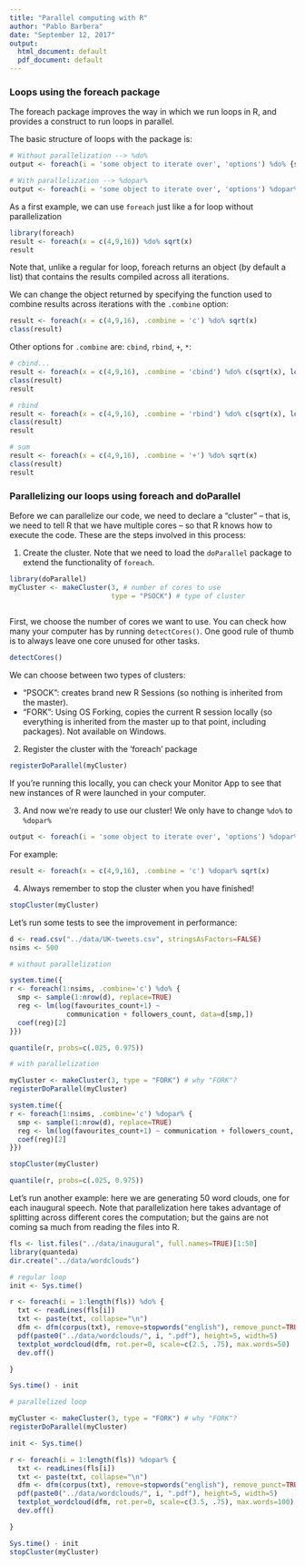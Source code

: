 ```yaml
---
title: "Parallel computing with R"
author: "Pablo Barbera"
date: "September 12, 2017"
output:
  html_document: default
  pdf_document: default
---
```


### Loops using the foreach package

The foreach package improves the way in which we run loops in R, and provides a construct to run loops in parallel.

The basic structure of loops with the package is:

```r
# Without parallelization --> %do%
output <- foreach(i = 'some object to iterate over', 'options') %do% {some r code}

# With parallelization --> %dopar%
output <- foreach(i = 'some object to iterate over', 'options') %dopar% {some r code}
```

As a first example, we can use `foreach` just like a for loop without parallelization

```r
library(foreach)
result <- foreach(x = c(4,9,16)) %do% sqrt(x)
result
```

Note that, unlike a regular for loop, foreach returns an object (by default a list) that contains the results compiled across all iterations.

We can change the object returned by specifying the function used to combine results across iterations with the `.combine` option:

```r
result <- foreach(x = c(4,9,16), .combine = 'c') %do% sqrt(x)
class(result)
```

Other options for `.combine` are: `cbind`, `rbind`, `+`, `*`:

```r
# cbind...
result <- foreach(x = c(4,9,16), .combine = 'cbind') %do% c(sqrt(x), log(x), x^2)
class(result)
result

# rbind
result <- foreach(x = c(4,9,16), .combine = 'rbind') %do% c(sqrt(x), log(x), x^2)
class(result)
result

# sum
result <- foreach(x = c(4,9,16), .combine = '+') %do% sqrt(x)
class(result)
result

```


### Parallelizing our loops using foreach and doParallel

Before we can parallelize our code, we need to declare a "cluster" -- that is, we need to tell R that we have multiple cores -- so that R knows how to execute the code. These are the steps involved in this process:

1) Create the cluster. Note that we need to load the `doParallel` package to extend the functionality of `foreach`.

```r
library(doParallel)
myCluster <- makeCluster(3, # number of cores to use
                         type = "PSOCK") # type of cluster
  
```

First, we choose the number of cores we want to use. You can check how many your computer has by running `detectCores()`. One good rule of thumb is to always leave one core unused for other tasks.

```r
detectCores()
```

We can choose between two types of clusters: 

- "PSOCK": creates brand new R Sessions (so nothing is inherited from the master).
- "FORK": Using OS Forking, copies the current R session locally (so everything is inherited from the master up to that point, including packages). Not available on Windows.

2) Register the cluster with the ‘foreach’ package

```r
registerDoParallel(myCluster)
```

If you're running this locally, you can check your Monitor App to see that new instances of R were launched in your computer.

3) And now we're ready to use our cluster! We only have to change `%do%` to `%dopar%`

```r
output <- foreach(i = 'some object to iterate over', 'options') %dopar% {some r code}
```

For example:

```r
result <- foreach(x = c(4,9,16), .combine = 'c') %dopar% sqrt(x)
```

4) Always remember to stop the cluster when you have finished!

```r
stopCluster(myCluster)
```

Let's run some tests to see the improvement in performance:

```r
d <- read.csv("../data/UK-tweets.csv", stringsAsFactors=FALSE)
nsims <- 500

# without parallelization

system.time({
r <- foreach(1:nsims, .combine='c') %do% {
  smp <- sample(1:nrow(d), replace=TRUE)
  reg <- lm(log(favourites_count+1) ~ 
              communication + followers_count, data=d[smp,])
  coef(reg)[2]
}})

quantile(r, probs=c(.025, 0.975))

# with parallelization

myCluster <- makeCluster(3, type = "FORK") # why "FORK"?
registerDoParallel(myCluster)

system.time({
r <- foreach(1:nsims, .combine='c') %dopar% {
  smp <- sample(1:nrow(d), replace=TRUE)
  reg <- lm(log(favourites_count+1) ~ communication + followers_count, data=d[smp,])
  coef(reg)[2]
}})

stopCluster(myCluster)

quantile(r, probs=c(.025, 0.975))

```


Let's run another example: here we are generating 50 word clouds, one for each inaugural speech. Note that parallelization here takes advantage of splitting across different cores the computation; but the gains are not coming sa much from reading the files into R.

```r
fls <- list.files("../data/inaugural", full.names=TRUE)[1:50]
library(quanteda)
dir.create("../data/wordclouds")

# regular loop
init <- Sys.time()

r <- foreach(i = 1:length(fls)) %do% {
  txt <- readLines(fls[i])
  txt <- paste(txt, collapse="\n")
  dfm <- dfm(corpus(txt), remove=stopwords("english"), remove_punct=TRUE, ngrams=1:2)
  pdf(paste0("../data/wordclouds/", i, ".pdf"), height=5, width=5)
  textplot_wordcloud(dfm, rot.per=0, scale=c(2.5, .75), max.words=50)
  dev.off()

}

Sys.time() - init

# parallelized loop

myCluster <- makeCluster(3, type = "FORK") # why "FORK"?
registerDoParallel(myCluster)

init <- Sys.time()

r <- foreach(i = 1:length(fls)) %dopar% {
  txt <- readLines(fls[i])
  txt <- paste(txt, collapse="\n")
  dfm <- dfm(corpus(txt), remove=stopwords("english"), remove_punct=TRUE, ngrams=1:2)
  pdf(paste0("../data/wordclouds/", i, ".pdf"), height=5, width=5)
  textplot_wordcloud(dfm, rot.per=0, scale=c(3.5, .75), max.words=100)
  dev.off()

}

Sys.time() - init
stopCluster(myCluster)

```


